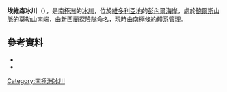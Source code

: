 {{coord|71|41|S|163|51|E|source:GNIS|display=title}}

'''埃維森冰川'''（{{lang-en|Evison Glacier}}），是[[南極洲|南極洲]]的[[冰川|冰川]]，位於[[維多利亞地|維多利亞地]]的[[彭內爾海岸|彭內爾海岸]]，處於[[鮑爾斯山脈|鮑爾斯山脈]]的[[莫勒山|莫勒山]]南端，由[[新西蘭|新西蘭]]探險隊命名，現時由[[南極條約體系|南極條約體系]]管理。

==參考資料==
*{{cite gnis | type = antarid | id = 4681| name = Evison Glacier | accessdate = 2012-03-09}}
*{{usgs-gazetteer|id=4681}}

{{Antarctica-geo-stub}}
[[Category:南極洲冰川|Category:南極洲冰川]]